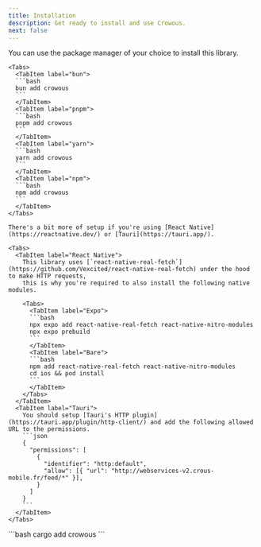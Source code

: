 ```yaml
---
title: Installation
description: Get ready to install and use Crowous.
next: false
---
```



<Tabs>
  <TabItem label=".ts">
    You can use the package manager of your choice to install this library.

    <Tabs>
      <TabItem label="bun">
      ```bash
      bun add crowous
      ```
      </TabItem>
      <TabItem label="pnpm">
      ```bash
      pnpm add crowous
      ```
      </TabItem>
      <TabItem label="yarn">
      ```bash
      yarn add crowous
      ```
      </TabItem>
      <TabItem label="npm">
      ```bash
      npm add crowous
      ```
      </TabItem>
    </Tabs>

    There's a bit more of setup if you're using [React Native](https://reactnative.dev/) or [Tauri](https://tauri.app/).

    <Tabs>
      <TabItem label="React Native">
        This library uses [`react-native-real-fetch`](https://github.com/Vexcited/react-native-real-fetch) under the hood to make HTTP requests,
        this is why you're required to also install the following native modules.

        <Tabs>
          <TabItem label="Expo">
          ```bash
          npx expo add react-native-real-fetch react-native-nitro-modules
          npx expo prebuild
          ```
          </TabItem>
          <TabItem label="Bare">
          ```bash
          npm add react-native-real-fetch react-native-nitro-modules
          cd ios && pod install
          ```
          </TabItem>
        </Tabs>
      </TabItem>
      <TabItem label="Tauri">
        You should setup [Tauri's HTTP plugin](https://tauri.app/plugin/http-client/) and add the following allowed URL to the permissions.
        ```json
        {
          "permissions": [
            {
              "identifier": "http:default",
              "allow": [{ "url": "http://webservices-v2.crous-mobile.fr/feed/*" }],
            }
          ]
        }
        ```
      </TabItem>
    </Tabs>
  </TabItem>
  <TabItem label=".rs">
  ```bash
  cargo add crowous
  ```
  </TabItem>
</Tabs>
